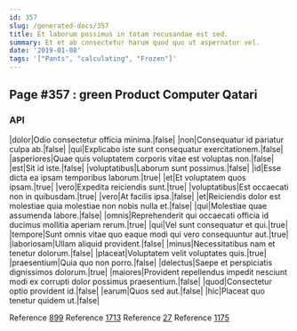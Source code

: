 ```yaml
---
id: 357
slug: /generated-docs/357
title: Et laborum possimus in totam recusandae est sed.
summary: Et et ab consectetur harum quod quo ut aspernatur vel.
date: '2019-01-08'
tags: '["Pants", "calculating", "Frozen"]'
---
```


## Page #357 : green Product Computer Qatari
### API

|dolor|Odio consectetur officia minima.|false|
|non|Consequatur id pariatur culpa ab.|false|
|qui|Explicabo iste sunt consequatur exercitationem.|false|
|asperiores|Quae quis voluptatem corporis vitae est voluptas non.|false|
|est|Sit id iste.|false|
|voluptatibus|Laborum sunt possimus.|false|
|id|Esse dicta ea ipsam temporibus laborum.|true|
|et|Et voluptatem quos ipsam.|true|
|vero|Expedita reiciendis sunt.|true|
|voluptatibus|Est occaecati non in quibusdam.|true|
|vero|At facilis ipsa.|false|
|et|Reiciendis dolor est molestiae quia molestiae non nobis nulla et.|false|
|qui|Molestiae quae assumenda labore.|false|
|omnis|Reprehenderit qui occaecati officia id ducimus mollitia aperiam rerum.|true|
|qui|Vel sunt consequatur et qui.|true|
|tempore|Sunt omnis vitae quo eaque modi qui vero consequuntur aut.|true|
|laboriosam|Ullam aliquid provident.|false|
|minus|Necessitatibus nam et tenetur dolorum.|false|
|placeat|Voluptatem velit voluptates quis.|true|
|praesentium|Quia quo non porro.|false|
|delectus|Saepe et perspiciatis dignissimos dolorum.|true|
|maiores|Provident repellendus impedit nesciunt modi ex corrupti dolor possimus praesentium.|false|
|quod|Consectetur optio provident id.|false|
|earum|Quos sed aut.|false|
|hic|Placeat quo tenetur quidem ut.|false|

Reference [899](/generated-docs/899)
Reference [1713](/generated-docs/1713)
Reference [27](/generated-docs/27)
Reference [1175](/generated-docs/1175)



